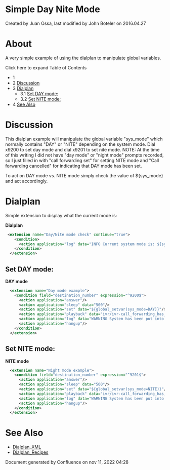 
# Simple Day Nite Mode 

 Created by  Juan Ossa, last modified by  John Boteler on 2016.04.27

# About

A very simple example of using the dialplan to manipulate global variables. 

Click here to expand Table of Contents

* 1 [](#set-nite-mode)
* 2 [Discussion](#discussion)
* 3 [Dialplan](#dialplan)  
   * 3.1 [Set DAY mode:](#set-day-mode)  
   * 3.2 [Set NITE mode:](#set-nite-mode)
* 4 [See Also](#see-also)

#   

# Discussion

This dialplan example will manipulate the global variable "sys\_mode" which normally contains "DAY" or "NITE" depending on the system mode. Dial x9200 to set day mode and dial x9201 to set nite mode. NOTE: At the time of this writing I did not have "day mode" or "night mode" prompts recorded, so I just filled in with "call forwarding set" for setting NITE mode and "Call forwarding cancelled" for indicating that DAY mode has been set.

To act on DAY mode vs. NITE mode simply check the value of ${sys\_mode} and act accordingly.

# Dialplan

Simple extension to display what the current mode is:

**Dialplan**

```xml
 <extension name="Day/Nite mode check" continue="true">
    <condition>
      <action application="log" data="INFO Current system mode is: ${sys_mode}"/>
    </condition>
  </extension>
```

## **Set DAY mode:**

**DAY mode**

```xml
  <extension name="Day mode example">
    <condition field="destination_number" expression="^9200$">
      <action application="answer"/>
      <action application="sleep" data="500"/>
      <action application="set" data="${global_setvar(sys_mode=DAY)}"/>
      <action application="playback" data="ivr/ivr-call_forwarding_has_been_cancelled.wav"/>>
      <action application="log" data="WARNING System has been put into [[[DAY mode]]] by ${caller_id_number}"/>
      <action application="hangup"/>
    </condition>
  </extension>
```

## **Set NITE mode:**

**NITE mode**

```xml
  <extension name="Night mode example">
    <condition field="destination_number" expression="^9201$">
      <action application="answer"/>
      <action application="sleep" data="500"/>
      <action application="set" data="${global_setvar(sys_mode=NITE)}"/>
      <action application="playback" data="ivr/ivr-call_forwarding_has_been_set.wav"/>>
      <action application="log" data="WARNING System has been put into [[[NITE mode]]] by ${caller_id_number}"/>
      <action application="hangup"/>
    </condition>
  </extension>
```

# See Also

* [Dialplan\_XML](../Dialplan/XML-Dialplan/index.mdx#why)
* [Dialplan\_Recipes](../Dialplan/Dialplan-Recipes_9634252.mdx#about)

Document generated by Confluence on nov 11, 2022 04:28
